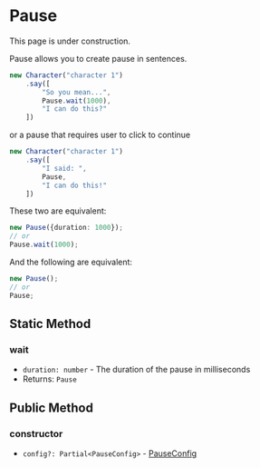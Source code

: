 
# Pause

<Callout type="warning" emoji="⚠️">
    This page is under construction.
</Callout>

Pause allows you to create pause in sentences.

```ts
new Character("character 1")
    .say([
        "So you mean...",
        Pause.wait(1000),
        "I can do this?"
    ])
```

or a pause that requires user to click to continue

```ts
new Character("character 1")
    .say([
        "I said: ",
        Pause,
        "I can do this!"
    ])
```

These two are equivalent: 

```ts
new Pause({duration: 1000});
// or
Pause.wait(1000);
```

And the following are equivalent:

```ts
new Pause();
// or
Pause;
```

## Static Method

### wait

<Steps>

- `duration: number` - The duration of the pause in milliseconds
- Returns: `Pause`

</Steps>

## Public Method

### constructor

<Steps>

- `config?: Partial<PauseConfig>` - [PauseConfig](../../types/PauseConfig)

</Steps>
